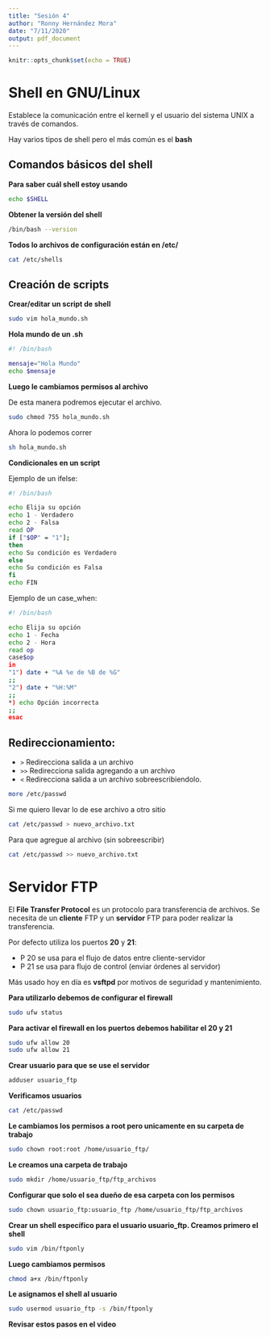 ```yaml
---
title: "Sesión 4"
author: "Ronny Hernández Mora"
date: "7/11/2020"
output: pdf_document
---
```


```r
knitr::opts_chunk$set(echo = TRUE)
```

# Shell en GNU/Linux

Establece la comunicación entre el kernell y el usuario del sistema UNIX a través
de comandos.

Hay varios tipos de shell pero el más común es el **bash**

## Comandos básicos del shell

**Para saber cuál shell estoy usando**
```bash
echo $SHELL
```

**Obtener la versión del shell**
```bash
/bin/bash --version
```

**Todos lo archivos de configuración están en /etc/**
```bash
cat /etc/shells
```

## Creación de scripts

**Crear/editar un script de shell**
```bash
sudo vim hola_mundo.sh
```

**Hola mundo de un .sh**
```bash
#! /bin/bash

mensaje="Hola Mundo"
echo $mensaje
```

**Luego le cambiamos permisos al archivo**

De esta manera podremos ejecutar el archivo.
```bash
sudo chmod 755 hola_mundo.sh
```

Ahora lo podemos correr
```bash
sh hola_mundo.sh
```

**Condicionales en un script**

Ejemplo de un ifelse:
```bash
#! /bin/bash

echo Elija su opción
echo 1 - Verdadero
echo 2 - Falsa
read OP
if ["$OP" = "1"];
then
echo Su condición es Verdadero
else
echo Su condición es Falsa
fi
echo FIN
```

Ejemplo de un case_when:
```bash
#! /bin/bash

echo Elija su opción
echo 1 - Fecha
echo 2 - Hora
read op
case$op
in
"1") date + "%A %e de %B de %G"
;;
"2") date + "%H:%M"
;;
*) echo Opción incorrecta
;;
esac
```

## Redireccionamiento:

 - `>` Redirecciona salida a un archivo
 - `>>` Redirecciona salida agregando a un archivo
 - `<` Redirecciona salida a un archivo sobreescribiendolo.

```bash
more /etc/passwd
```

Si me quiero llevar lo de ese archivo a otro sitio
```bash
cat /etc/passwd > nuevo_archivo.txt
```

Para que agregue al archivo (sin sobreescribir)
```bash
cat /etc/passwd >> nuevo_archivo.txt
```

# Servidor FTP

El **File Transfer Protocol** es un protocolo para transferencia de archivos. Se
necesita de un **cliente** FTP y un **servidor** FTP para poder realizar la 
transferencia.

Por defecto utiliza los puertos **20** y **21**:
 
 - P 20 se usa para el flujo de datos entre cliente-servidor
 - P 21 se usa para flujo de control (enviar órdenes al servidor)
 
Más usado hoy en día es **vsftpd** por motivos de seguridad y mantenimiento.

**Para utilizarlo debemos de configurar el firewall**
```bash
sudo ufw status
```

**Para activar el firewall en los puertos debemos habilitar el 20 y 21**
```bash
sudo ufw allow 20
sudo ufw allow 21
```

**Crear usuario para que se use el servidor**
```bash
adduser usuario_ftp
```

**Verificamos usuarios**
```bash
cat /etc/passwd
```

**Le cambiamos los permisos a root pero unicamente en su carpeta de trabajo**
```bash
sudo chown root:root /home/usuario_ftp/
```

**Le creamos una carpeta de trabajo**
```bash
sudo mkdir /home/usuario_ftp/ftp_archivos
```

**Configurar que solo el sea dueño de esa carpeta con los permisos**
```bash
sudo chown usuario_ftp:usuario_ftp /home/usuario_ftp/ftp_archivos
```

**Crear un shell específico para el usuario usuario_ftp. Creamos primero el shell**
```bash
sudo vim /bin/ftponly
```

**Luego cambiamos permisos**
```bash
chmod a+x /bin/ftponly
```

**Le asignamos el shell al usuario**
```bash
sudo usermod usuario_ftp -s /bin/ftponly
```

**Revisar estos pasos en el video**
